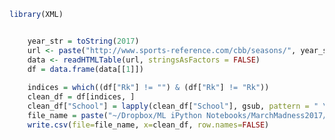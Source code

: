 

```r
library(XML)


    year_str = toString(2017)
    url <- paste("http://www.sports-reference.com/cbb/seasons/", year_str, "-school-stats.html", sep="")
    data <- readHTMLTable(url, stringsAsFactors = FALSE)
    df = data.frame(data[[1]])
    
    indices = which((df["Rk"] != "") & (df["Rk"] != "Rk"))
    clean_df = df[indices, ]
    clean_df["School"] = lapply(clean_df["School"], gsub, pattern = " \\*", replacement = "")$School
    file_name = paste("~/Dropbox/ML iPython Notebooks/MarchMadness2017/MMStats/MMStats_" , year_str, ".csv", sep="")
    write.csv(file=file_name, x=clean_df, row.names=FALSE)

```

